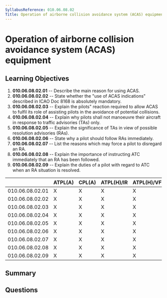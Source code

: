 ```yaml
---
SyllabusReference: 010.06.08.02
Title: Operation of airborne collision avoidance system (ACAS) equipment
---
```


# Operation of airborne collision avoidance system (ACAS) equipment

## Learning Objectives

1.  **010.06.08.02.01** -- Describe the main reason for using ACAS.
2.  **010.06.08.02.02** -- State whether the "use of ACAS indications" described
    in ICAO Doc 8168 is absolutely mandatory.
3.  **010.06.08.02.03** -- Explain the pilots" reaction required to allow ACAS to
    fulfil its role of assisting pilots in the avoidance of potential collisions.
4.  **010.06.08.02.04** -- Explain why pilots shall not manoeuvre their aircraft
    in response to traffic advisories (TAs) only.
5.  **010.06.08.02.05** -- Explain the significance of TAs in view of possible
    resolution advisories (RAs).
6.  **010.06.08.02.06** -- State why a pilot should follow RAs immediately.
7.  **010.06.08.02.07** -- List the reasons which may force a pilot to disregard
    an RA.
8.  **010.06.08.02.08** -- Explain the importance of instructing ATC immediately
    that an RA has been followed.
9.  **010.06.08.02.09** -- Explain the duties of a pilot with regard to ATC when
    an RA situation is resolved.

|                 | ATPL(A) | CPL(A) | ATPL(H)/IR | ATPL(H)/VFR | CPL(H) | IR | CBIR(A) |
| --------------- | ------- | ------ | ---------- | ----------- | ------ | -- | ------- |
| 010.06.08.02.01 | X       | X      | X          | X           | X      | X  | X       |
| 010.06.08.02.02 | X       | X      | X          | X           | X      | X  |         |
| 010.06.08.02.03 | X       | X      | X          | X           | X      | X  |         |
| 010.06.08.02.04 | X       | X      | X          | X           | X      | X  |         |
| 010.06.08.02.05 | X       | X      | X          | X           | X      | X  |         |
| 010.06.08.02.06 | X       | X      | X          | X           | X      | X  |         |
| 010.06.08.02.07 | X       | X      | X          | X           | X      | X  |         |
| 010.06.08.02.08 | X       | X      | X          | X           | X      | X  |         |
| 010.06.08.02.09 | X       | X      | X          | X           | X      | X  |         |

## Summary

## Questions
